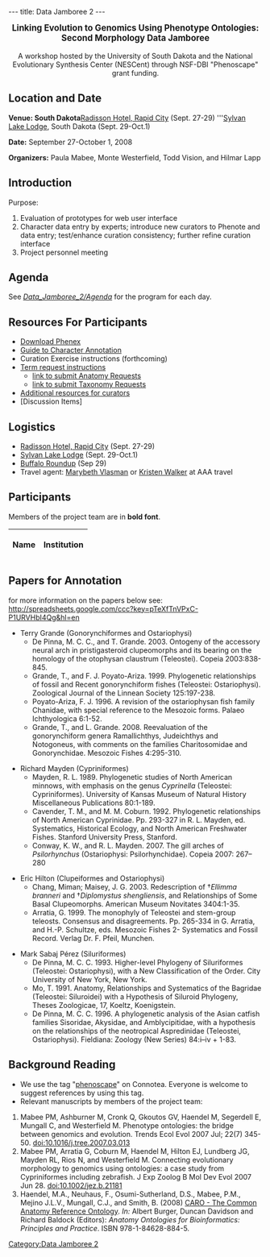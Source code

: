 ---
title: Data Jamboree 2
---

<center><big>'''Linking Evolution to Genomics Using Phenotype Ontologies:'''<br/>'''Second Morphology Data Jamboree'''</big><br/><br/>A workshop hosted by the University of South Dakota and the National Evolutionary Synthesis Center (NESCent) through NSF-DBI "Phenoscape" grant funding.</center>

==Location and Date==

'''Venue: South Dakota
'''<span class="plainlinks">[http://www.radisson.com/rapidcitysd/ Radisson Hotel, Rapid City]</span> (Sept. 27-29)
'''<span class="plainlinks">[http://www.custerresorts.com/sylvan-lake-lodge-custer-state-park-resort/ Sylvan Lake Lodge]</span>, South Dakota (Sept. 29-Oct.1)

'''Date:''' September 27-October 1, 2008

'''Organizers:''' Paula Mabee, Monte Westerfield, Todd Vision, and Hilmar Lapp

==Introduction==

Purpose:

# Evaluation of prototypes for web user interface
# Character data entry by experts; introduce new curators to Phenote and data entry; test/enhance curation consistency; further refine curation interface
# Project personnel meeting

==Agenda==

See ''[[Data_Jamboree_2/Agenda]]'' for the program for each day.

==Resources For Participants==
* <span class="plainlinks">[https://sourceforge.net/project/showfiles.php?group_id=224046&package_id=287165&release_id=628849 Download Phenex]</span>
* [[Guide to Character Annotation]]
* Curation Exercise instructions (forthcoming)
* [[Term_Requests | Term request instructions]]
**[http://sourceforge.net/tracker/?group_id=76834&atid=994764 link to submit Anatomy Requests]
**[http://sourceforge.net/tracker/?atid=1046550&group_id=76834&func=browse link to submit Taxonomy Requests]
* [[Resources for curators | Additional resources for curators]]
* [Discussion Items]

==Logistics==

* <span class="plainlinks">[http://www.radisson.com/rapidcitysd/ Radisson Hotel, Rapid City]</span> (Sept. 27-29)
* <span class="plainlinks">[http://www.custerresorts.com/sylvan-lake-lodge-custer-state-park-resort/ Sylvan Lake Lodge]</span> (Sept. 29-Oct.1)
* [http://www.travelsd.com/about/events/buffaloroundup.asp Buffalo Roundup] (Sep 29)
* Travel agent: [mailto:Marybeth.Vlasman%40aaasd%2eorg Marybeth Vlasman] or [mailto:kristen.walker%40aaasd%2eorg Kristen Walker] at AAA travel

==Participants==

Members of the project team are in '''bold font'''.

{| border="1" cellpadding="3" cellspacing="0"
|-
! Name !! Institution
{{EventParticipant|Balhoff|Jim|balhoff%40nescent%2eorg|NESCent|'''}}
{{EventParticipant|Blake|Judith|jblake%40informatics%2ejax.org|The Jackson Laboratory|}}
{{EventParticipant|Grande|Terry|TGRANDE%40luc%2eedu|Loyola University, Chicago|}}
{{EventParticipant|Dahdul|Wasila|Wasila.Dahdul%40usd%2eedu|University of South Dakota and NESCent|'''}}
{{EventParticipant|Engeman|Jeff|jeffrey%2eengeman%40usd%2eedu|University of South Dakota|}}
{{EventParticipant|Hilton|Eric|ehilton%40vims%2eedu|Virginia Institute of Marine Science|}}
{{EventParticipant|Kothari|Cartik|cartik%40nescent%2eorg|NESCent|'''}}
{{EventParticipant|Lapp|Hilmar|hlapp%40nescent%2eorg|NESCent|'''}}
{{EventParticipant|Lewis|Suzanna|lsuzi%40fruitfly2eorg |Berkeley Bioinformatics and Ontology Project|}}
{{EventParticipant|Lundberg|John|lundberg%40acnatsci%2eorg |Department of Ichthyology, Academy of Natural Sciences|'''}}
{{EventParticipant|Mabee|Paula|pmabee%40usd%2eedu|University of South Dakota|'''}}
{{EventParticipant|Mayden|Rick|cypriniformes@gmail.com|St. Louis University|}}
{{EventParticipant|Midford|Peter|petermidford%40yahoo%2ecom|Dept. of Ecology and Evolutionary Biology, University of Kansas|'''}}
{{EventParticipant|Sabaj Pérez|Mark|sabaj%40acnatsci%2eorg|Academy of Natural Sciences, Philadelphia|}}
{{EventParticipant|Vision|Todd|tjv%40bio%2eunc%2eedu|NESCent, and Department of Biology, University of North Carolina at Chapel Hill|'''}}
{{EventParticipant|Westerfield|Monte|monte%40uoneuro%2euoregon%2eedu|Zebrafish Information Network (ZFIN) and Institute of Neuroscience, University of Oregon|'''}}
{{EventParticipant|Wallinga|Mike|mwalling@nwciowa.edu|University of South Dakota|}}
|}

==Papers for Annotation==
for more information on the papers below see: http://spreadsheets.google.com/ccc?key=pTeXfTnVPxC-P1URVHbI4Qg&hl=en

*Terry Grande (Gonorynchiformes and Ostariophysi)
**De Pinna, M. C. C., and T. Grande. 2003. Ontogeny of the accessory neural arch in pristigasteroid clupeomorphs and its bearing on the homology of the otophysan claustrum (Teleostei). Copeia 2003:838-845.
**Grande, T., and F. J. Poyato-Ariza. 1999. Phylogenetic relationships of fossil and Recent gonorynchiform fishes (Teleostei: Ostariophysi). Zoological Journal of the Linnean Society 125:197-238.
**Poyato-Ariza, F. J. 1996. A revision of the ostariophysan fish family Chanidae, with special reference to the Mesozoic forms. Palaeo Ichthyologica 6:1-52.
**Grande, T., and L. Grande. 2008. Reevaluation of the gonorynchiform genera Ramallichthys, Judeichthys and Notogoneus, with comments on the families Charitosomidae and Gonorynchidae. Mesozoic Fishes 4:295-310.

*Richard Mayden (Cypriniformes)
**Mayden, R. L. 1989. Phylogenetic studies of North American minnows, with emphasis on the genus ''Cyprinella'' (Teleostei: Cypriniformes). University of Kansas Museum of Natural History Miscellaneous Publications 80:1-189.
**Cavender, T. M., and M. M. Coburn. 1992. Phylogenetic relationships of North American Cyprinidae. Pp. 293-327 in R. L. Mayden, ed. Systematics, Historical Ecology, and North American Freshwater Fishes. Stanford University Press, Stanford.
**Conway, K. W., and R. L. Mayden. 2007. The gill arches of ''Psilorhynchus'' (Ostariophysi: Psilorhynchidae). Copeia 2007: 267–280

*Eric Hilton (Clupeiformes and Ostariophysi)
**Chang, Miman; Maisey, J. G. 2003. Redescription of †''Ellimma branneri'' and †''Diplomystus shengliensis'', and Relationships of Some Basal Clupeomorphs.  American Museum Novitates 3404:1-35.
**Arratia, G. 1999. The monophyly of Teleostei and stem-group teleosts.  Consensus and disagreements. Pp. 265-334 in G. Arratia, and H.-P. Schultze, eds. Mesozoic Fishes 2- Systematics and Fossil Record. Verlag Dr. F. Pfeil, Munchen.

*Mark Sabaj Pérez (Siluriformes)
**De Pinna, M. C. C. 1993. Higher-level Phylogeny of Siluriformes (Teleostei: Ostariophysi), with a New Classification of the Order. City University of New York, New York.
**Mo, T. 1991. Anatomy, Relationships and Systematics of the Bagridae (Teleostei: Siluroidei) with a Hypothesis of Siluroid Phylogeny, Theses Zoologicae, 17, Koeltz, Koenigstein.
**De Pinna, M. C. C. 1996. A phylogenetic analysis of the Asian catfish families Sisoridae, Akysidae, and Amblycipitidae, with a hypothesis on the relationships of the neotropical Aspredinidae (Teleostei, Ostariophysi). Fieldiana: Zoology (New Series) 84:i–iv + 1-83.

==Background Reading==

* We use the tag "<span class="plainlinks">[http://www.connotea.org/tag/phenoscape phenoscape]</span>" on Connotea. Everyone is welcome to suggest references by using this tag.
* Relevant manuscripts by members of the project team:
# Mabee PM, Ashburner M, Cronk Q, Gkoutos GV, Haendel M, Segerdell E, Mungall C, and Westerfield M. Phenotype ontologies: the bridge between genomics and evolution. Trends Ecol Evol 2007 Jul; 22(7) 345-50. [http://dx.doi.org/10.1016/j.tree.2007.03.013 doi:10.1016/j.tree.2007.03.013]
# Mabee PM, Arratia G, Coburn M, Haendel M, Hilton EJ, Lundberg JG, Mayden RL, Rios N, and Westerfield M. Connecting evolutionary morphology to genomics using ontologies: a case study from Cypriniformes including zebrafish. J Exp Zoolog B Mol Dev Evol 2007 Jun 28. [http://dx.doi.org/10.1002/jez.b.21181 doi:10.1002/jez.b.21181]
# Haendel, M.A., Neuhaus, F., Osumi-Sutherland, D.S., Mabee, P.M., Mejino J.L.V., Mungall, C.J., and Smith, B. (2008) [[Media:Caroreprint.pdf|CARO - The Common Anatomy Reference Ontology]]. ''In:'' Albert Burger, Duncan Davidson and Richard Baldock (Editors): ''Anatomy Ontologies for Bioinformatics: Principles and Practice''. ISBN 978-1-84628-884-5.

[[Category:Data Jamboree 2]]